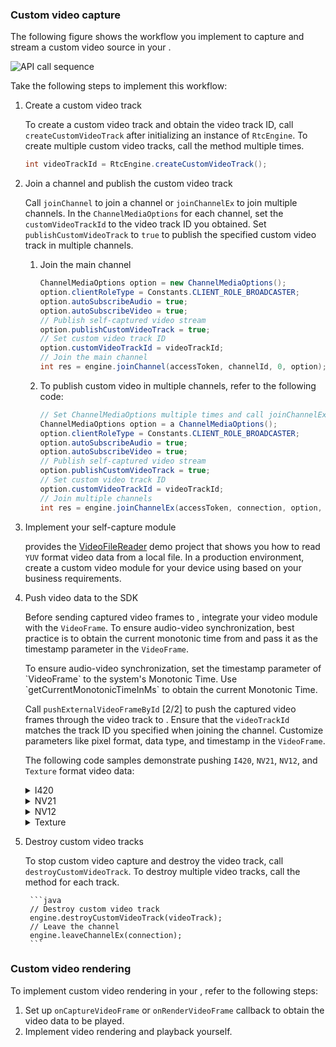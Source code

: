<PlatformWrapper platform="android">

### Custom video capture

The following figure shows the workflow you implement to capture and stream a custom video source in your <Vpl k="CLIENT"/>.

![API call sequence](/images/video-sdk/custom-video-capture.svg)

Take the following steps to implement this workflow:

1. Create a custom video track

    To create a custom video track and obtain the video track ID, call `createCustomVideoTrack` after initializing an instance of `RtcEngine`. To create multiple custom video tracks, call the method multiple times.

    ```java
    int videoTrackId = RtcEngine.createCustomVideoTrack();
    ```

2. Join a channel and publish the custom video track

    Call `joinChannel` to join a channel or `joinChannelEx` to join multiple channels. In the `ChannelMediaOptions` for each channel, set the `customVideoTrackId` to the video track ID you obtained. Set `publishCustomVideoTrack` to `true` to publish the specified custom video track in multiple channels.
    
    1. Join the main channel

        ```java
        ChannelMediaOptions option = new ChannelMediaOptions();
        option.clientRoleType = Constants.CLIENT_ROLE_BROADCASTER;
        option.autoSubscribeAudio = true;
        option.autoSubscribeVideo = true;
        // Publish self-captured video stream
        option.publishCustomVideoTrack = true;
        // Set custom video track ID
        option.customVideoTrackId = videoTrackId;
        // Join the main channel
        int res = engine.joinChannel(accessToken, channelId, 0, option);
        ```

    1. To publish custom video in multiple channels, refer to the following code:

        ```java
        // Set ChannelMediaOptions multiple times and call joinChannelEx multiple times
        ChannelMediaOptions option = a ChannelMediaOptions();
        option.clientRoleType = Constants.CLIENT_ROLE_BROADCASTER;
        option.autoSubscribeAudio = true;
        option.autoSubscribeVideo = true;
        // Publish self-captured video stream
        option.publishCustomVideoTrack = true;
        // Set custom video track ID
        option.customVideoTrackId = videoTrackId;
        // Join multiple channels
        int res = engine.joinChannelEx(accessToken, connection, option, new IRtcEngineEventHandler() {});
        ```

3. Implement your self-capture module

    <Vg k= "COMPANY"/> provides the [VideoFileReader](https://github.com/AgoraIO/API-Examples/blob/main/Android/APIExample/app/src/main/java/io/agora/api/example/utils/VideoFileReader.java) demo project that shows you how to read `YUV` format video data from a local file. In a production environment, create a custom video module for your device using <Vg k= "VSDK"/> based on your business requirements.

4. Push video data to the SDK 

    Before sending captured video frames to <Vg k= "VSDK"/>, integrate your video module with the `VideoFrame`. To ensure audio-video synchronization, best practice is to obtain the current monotonic time from <Vg k= "VSDK"/> and pass it as the timestamp parameter in the `VideoFrame`.

    <Admonition type="info" title="Information">
    To ensure audio-video synchronization, set the timestamp parameter of `VideoFrame` to the system's Monotonic Time. Use `getCurrentMonotonicTimeInMs` to obtain the current Monotonic Time.
    </Admonition>

    Call `pushExternalVideoFrameById` [2/2] to push the captured video frames through the video track to <Vg k= "VSDK"/>. Ensure that the `videoTrackId` matches the track ID you specified when joining the channel. Customize parameters like pixel format, data type, and timestamp in the `VideoFrame`.

    The following code samples demonstrate pushing `I420`, `NV21`, `NV12`, and `Texture` format video data:
    
    <details>
        <summary>I420</summary>
    
        ```java
        private void pushVideoFrameByI420(int trackId, byte[] yuv, int width, int height) {
            // Create an i420Buffer object and store the original YUV data in the buffer
            JavaI420Buffer i420Buffer = JavaI420Buffer.allocate(width, height);
            i420Buffer.getDataY().put(yuv, 0, i420Buffer.getDataY().limit());
            i420Buffer.getDataU().put(yuv, i420Buffer.getDataY().limit(), i420Buffer.getDataU().limit());
            i420Buffer.getDataV().put(yuv, i420Buffer.getDataY().limit() + i420Buffer.getDataU().limit(), i420Buffer.getDataV().limit());
            // Get the current monotonic time from the SDK
            long currentMonotonicTimeInMs = engine.getCurrentMonotonicTimeInMs();
            // Create a VideoFrame object, passing the I420 video frame to be pushed and the monotonic time of the video frame (in nanoseconds)
            VideoFrame videoFrame = new VideoFrame(i420Buffer, 0, currentMonotonicTimeInMs * 1000000);

            // Push the video frame to the SDK through the video track
            int ret = engine.pushExternalVideoFrameById(videoFrame, trackId);
            // Release the memory resources occupied by the i420Buffer object
            i420Buffer.release();

            if (ret != Constants.ERR_OK) {
                Log.w(TAG, "pushExternalVideoFrame error");
            }
        }
        ```
    </details>
    
    <details>
        <summary>NV21</summary>

        ```java
        private void pushVideoFrameByNV21(int trackId, byte[] nv21, int width, height) {
            // Create a frameBuffer object and store the original YUV data in the NV21 format buffer
            VideoFrame.Buffer frameBuffer = new NV21Buffer(nv21, width, height, null);

            // Get the current monotonic time from the SDK
            long currentMonotonicTimeInMs = engine.getCurrentMonotonicTimeInMs();
            // Create a VideoFrame object, pass the NV21 video frame to be pushed and the monotonic time of the video frame (in nanoseconds)
            VideoFrame videoFrame = new VideoFrame(frameBuffer, 0, currentMonotonicTimeInMs * 1000000);

            // Push the video frame to the SDK through the video track
            int ret = engine.pushExternalVideoFrameById(videoFrame, trackId);

            if (ret != Constants.ERR_OK) {
                Log.w(TAG, "pushExternalVideoFrame error");
            }
        }
        ```
    </details>
    <details>
        <summary>NV12</summary>
    
        ```java
        private void pushVideoFrameByNV12(int trackId, ByteBuffer nv12, int width, int height) {
            // Create a frameBuffer object and store the original YUV data in the NV12 format buffer
            VideoFrame.Buffer frameBuffer = new NV12Buffer(width, height, width, height, nv12, null);

            // Get the current monotonic time from the SDK
            long currentMonotonicTimeInMs = engine.getCurrentMonotonicTimeInMs();
            // Create a VideoFrame object, pass the NV12 video frame to be pushed and the monotonic time of the video frame (in nanoseconds)
            VideoFrame videoFrame = new VideoFrame(frameBuffer, 0, currentMonotonicTimeInMs * 1000000);

            // Push the video frame to the SDK through the video track
            int ret = engine.pushExternalVideoFrameById(videoFrame, trackId);

            if (ret != Constants.ERR_OK) {
                Log.w(TAG, "pushExternalVideoFrame error");
            }
        }
        ```
    </details>
        <details>
        <summary>Texture</summary>
    
        ```java
        private void pushVideoFrameByTexture(int trackId, int textureId, VideoFrame.TextureBuffer.Type textureType, int width, int height) {
                // Create a frameBuffer object to store the texture format video frame
                VideoFrame.Buffer frameBuffer = new TextureBuffer(
                    EglBaseProvider.getCurrentEglContext(),
                    width,
                    height,
                    textureType,
                    textureId,
                    new Matrix(),
                    null,
                    null,
                    null
                );
            // Get the current monotonic time from the SDK
            long currentMonotonicTimeInMs = engine.getCurrentMonotonicTimeInMs();
            // Create a VideoFrame object, passing the texture video frame to be pushed and the monotonic time of the video frame (in nanoseconds)
            VideoFrame videoFrame = new VideoFrame(frameBuffer, 0, currentMonotonicTimeInMs * 1000000);

            // Push the video frame to the SDK through the video track
            int ret = engine.pushExternalVideoFrameById(videoFrame, trackId);

            if (ret != Constants.ERR_OK) {
                Log.w(TAG, "pushExternalVideoFrame error");
            }
        }
        ```

        <Admonition type="info" title="Information">
        If the captured custom video format is Texture and remote users experience flickering or distortion in the locally captured video, it is recommended to first duplicate the video data and then send both the original and duplicated video data back to the <Vg k="VSDK"/>. This helps eliminate anomalies during internal data encoding processes.
        </Admonition>
    </details>

    
5. Destroy custom video tracks

    To stop custom video capture and destroy the video track, call `destroyCustomVideoTrack`. To destroy multiple video tracks, call the method for each track.

        ```java
        // Destroy custom video track
        engine.destroyCustomVideoTrack(videoTrack);
        // Leave the channel
        engine.leaveChannelEx(connection);
        ```
### Custom video rendering

To implement custom video rendering in your <Vpl k="CLIENT" />, refer to the following steps:

1. Set up `onCaptureVideoFrame` or `onRenderVideoFrame` callback to obtain the video data to be played.
1. Implement video rendering and playback yourself.

</PlatformWrapper>